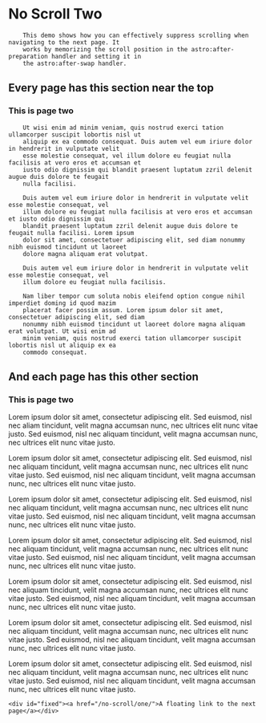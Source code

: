 # No Scroll Two

		This demo shows how you can effectively suppress scrolling when navigating to the next page. It
		works by memorizing the scroll position in the astro:after-preparation handler and setting it in
		the astro:after-swap handler.
## Every page has this section near the top

### This is page two

		Ut wisi enim ad minim veniam, quis nostrud exerci tation ullamcorper suscipit lobortis nisl ut
		aliquip ex ea commodo consequat. Duis autem vel eum iriure dolor in hendrerit in vulputate velit
		esse molestie consequat, vel illum dolore eu feugiat nulla facilisis at vero eros et accumsan et
		iusto odio dignissim qui blandit praesent luptatum zzril delenit augue duis dolore te feugait
		nulla facilisi.

		Duis autem vel eum iriure dolor in hendrerit in vulputate velit esse molestie consequat, vel
		illum dolore eu feugiat nulla facilisis at vero eros et accumsan et iusto odio dignissim qui
		blandit praesent luptatum zzril delenit augue duis dolore te feugait nulla facilisi. Lorem ipsum
		dolor sit amet, consectetuer adipiscing elit, sed diam nonummy nibh euismod tincidunt ut laoreet
		dolore magna aliquam erat volutpat.

		Duis autem vel eum iriure dolor in hendrerit in vulputate velit esse molestie consequat, vel
		illum dolore eu feugiat nulla facilisis.

		Nam liber tempor cum soluta nobis eleifend option congue nihil imperdiet doming id quod mazim
		placerat facer possim assum. Lorem ipsum dolor sit amet, consectetuer adipiscing elit, sed diam
		nonummy nibh euismod tincidunt ut laoreet dolore magna aliquam erat volutpat. Ut wisi enim ad
		minim veniam, quis nostrud exerci tation ullamcorper suscipit lobortis nisl ut aliquip ex ea
		commodo consequat.


## And each page has this other section

### This is page two

Lorem ipsum dolor sit amet, consectetur adipiscing elit. Sed euismod, nisl nec aliam
tincidunt, velit magna accumsan nunc, nec ultrices elit nunc vitae justo. Sed euismod, nisl nec
aliquam tincidunt, velit magna accumsan nunc, nec ultrices elit nunc vitae justo.

Lorem ipsum dolor sit amet, consectetur adipiscing elit. Sed euismod, nisl nec aliquam
tincidunt, velit magna accumsan nunc, nec ultrices elit nunc vitae justo. Sed euismod, nisl nec
aliquam tincidunt, velit magna accumsan nunc, nec ultrices elit nunc vitae justo.

Lorem ipsum dolor sit amet, consectetur adipiscing elit. Sed euismod, nisl nec aliquam
tincidunt, velit magna accumsan nunc, nec ultrices elit nunc vitae justo. Sed euismod, nisl nec
aliquam tincidunt, velit magna accumsan nunc, nec ultrices elit nunc vitae justo.

Lorem ipsum dolor sit amet, consectetur adipiscing elit. Sed euismod, nisl nec aliquam
tincidunt, velit magna accumsan nunc, nec ultrices elit nunc vitae justo. Sed euismod, nisl nec
aliquam tincidunt, velit magna accumsan nunc, nec ultrices elit nunc vitae justo.

Lorem ipsum dolor sit amet, consectetur adipiscing elit. Sed euismod, nisl nec aliquam
tincidunt, velit magna accumsan nunc, nec ultrices elit nunc vitae justo. Sed euismod, nisl nec
aliquam tincidunt, velit magna accumsan nunc, nec ultrices elit nunc vitae justo.

Lorem ipsum dolor sit amet, consectetur adipiscing elit. Sed euismod, nisl nec aliquam
tincidunt, velit magna accumsan nunc, nec ultrices elit nunc vitae justo. Sed euismod, nisl nec
aliquam tincidunt, velit magna accumsan nunc, nec ultrices elit nunc vitae justo.

Lorem ipsum dolor sit amet, consectetur adipiscing elit. Sed euismod, nisl nec aliquam
tincidunt, velit magna accumsan nunc, nec ultrices elit nunc vitae justo. Sed euismod, nisl nec
aliquam tincidunt, velit magna accumsan nunc, nec ultrices elit nunc vitae justo.

	<div id="fixed"><a href="/no-scroll/one/">A floating link to the next page</a></div>

